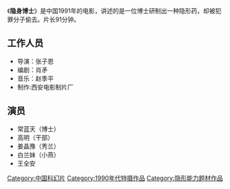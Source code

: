 {{expand|time=2016-03-27T13:24:49+00:00}}
{{unreferenced|time=2016-03-27T09:52:13+00:00}}
《'''隐身博士'''》是中国1991年的电影，讲述的是一位博士研制出一种隐形药，却被犯罪分子偷去。片长91分钟。

==工作人员==
*导演：张子恩
*编剧：肖矛
*音乐：赵季平
*制作:西安电影制片厂 

==演员==
*常蓝天（博士）
*高明（干部）
*姜晶豫（秀兰） 
*白兰妹（小燕）
*王全安

[[Category:中国科幻片|Category:中国科幻片]]
[[Category:1990年代特摄作品|Category:1990年代特摄作品]]
[[Category:隐形能力题材作品|Category:隐形能力题材作品]]